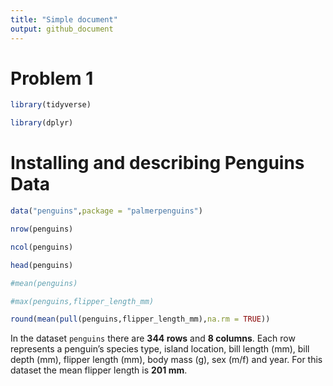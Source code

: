 ```yaml
---
title: "Simple document"
output: github_document
---
```


# Problem 1 

```r
library(tidyverse)

library(dplyr)
```

# Installing and describing Penguins Data 

```r
data("penguins",package = "palmerpenguins")

```

```r
nrow(penguins)

ncol(penguins)

head(penguins)

#mean(penguins)

#max(penguins,flipper_length_mm)

round(mean(pull(penguins,flipper_length_mm),na.rm = TRUE))
```
In the dataset `penguins` there are **344 rows** and **8 columns**. Each row represents a penguin's  species type, island location, bill length (mm), bill depth (mm), flipper length (mm), body mass (g), sex (m/f) and year. For this dataset the mean flipper length is **201 mm**. 
